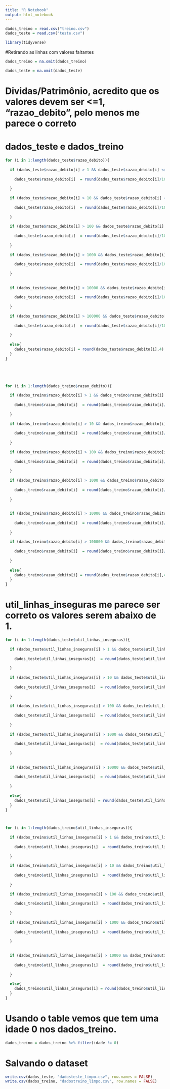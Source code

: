 ---
title: "R Notebook"
output: html_notebook
---


```{r}
dados_treino = read.csv("treino.csv")
dados_teste = read.csv("teste.csv")
```

```{r, message=F, warning=F}
library(tidyverse)
```

#Retirando as linhas com valores faltantes
```{r}
dados_treino = na.omit(dados_treino)

dados_teste = na.omit(dados_teste)

```

# Dividas/Patrimônio, acredito que os valores devem ser <=1, "razao_debito", pelo menos me parece o correto 
# dados_teste e dados_treino

```{r}

for (i in 1:length(dados_teste$razao_debito)){
  
  if (dados_teste$razao_debito[i] > 1 && dados_teste$razao_debito[i] <= 10){
    
    dados_teste$razao_debito[i]  = round(dados_teste$razao_debito[i]/10,4)
    
  }
  
  if (dados_teste$razao_debito[i] > 10 && dados_teste$razao_debito[i] <= 100){
    
    dados_teste$razao_debito[i]  = round(dados_teste$razao_debito[i]/100,4)
    
  }  
  
  if (dados_teste$razao_debito[i] > 100 && dados_teste$razao_debito[i] <= 1000){
    
    dados_teste$razao_debito[i]  = round(dados_teste$razao_debito[i]/1000,4)
    
  }  
  
  if (dados_teste$razao_debito[i] > 1000 && dados_teste$razao_debito[i] <= 10000){
    
    dados_teste$razao_debito[i]  = round(dados_teste$razao_debito[i]/10000,4)
    
  }    
  
  
  if (dados_teste$razao_debito[i] > 10000 && dados_teste$razao_debito[i] <= 100000){
    
    dados_teste$razao_debito[i]  = round(dados_teste$razao_debito[i]/100000,4)
    
  }    
    
  if (dados_teste$razao_debito[i] > 100000 && dados_teste$razao_debito[i] <= 1000000){
    
    dados_teste$razao_debito[i]  = round(dados_teste$razao_debito[i]/1000000,4)
    
  }    
     
  else{
    dados_teste$razao_debito[i] = round(dados_teste$razao_debito[i],4) 
  }
}
  




for (i in 1:length(dados_treino$razao_debito)){
  
  if (dados_treino$razao_debito[i] > 1 && dados_treino$razao_debito[i] <= 10){
    
    dados_treino$razao_debito[i]  = round(dados_treino$razao_debito[i]/10,4)
    
  }
  
  if (dados_treino$razao_debito[i] > 10 && dados_treino$razao_debito[i] <= 100){
    
    dados_treino$razao_debito[i]  = round(dados_treino$razao_debito[i]/100,4)
    
  }  
  
  if (dados_treino$razao_debito[i] > 100 && dados_treino$razao_debito[i] <= 1000){
    
    dados_treino$razao_debito[i]  = round(dados_treino$razao_debito[i]/1000,4)
    
  }  
  
  if (dados_treino$razao_debito[i] > 1000 && dados_treino$razao_debito[i] <= 10000){
    
    dados_treino$razao_debito[i]  = round(dados_treino$razao_debito[i]/10000,4)
    
  }    
  
  
  if (dados_treino$razao_debito[i] > 10000 && dados_treino$razao_debito[i] <= 100000){
    
    dados_treino$razao_debito[i]  = round(dados_treino$razao_debito[i]/100000,4)
    
  }    
    
  if (dados_treino$razao_debito[i] > 100000 && dados_treino$razao_debito[i] <= 1000000){
    
    dados_treino$razao_debito[i]  = round(dados_treino$razao_debito[i]/1000000,4)
    
  }    
     
  else{
    dados_treino$razao_debito[i] = round(dados_treino$razao_debito[i],4) 
  }
}

```

# util_linhas_inseguras me parece ser correto os  valores serem abaixo de 1. 

```{r}
for (i in 1:length(dados_teste$util_linhas_inseguras)){
  
  if (dados_teste$util_linhas_inseguras[i] > 1 && dados_teste$util_linhas_inseguras[i] <= 10){
    
    dados_teste$util_linhas_inseguras[i]  = round(dados_teste$util_linhas_inseguras[i]/10,4)
    
  }
  
  if (dados_teste$util_linhas_inseguras[i] > 10 && dados_teste$util_linhas_inseguras[i] <= 100){
    
    dados_teste$util_linhas_inseguras[i]  = round(dados_teste$util_linhas_inseguras[i]/100,4)
    
  }  
  
  if (dados_teste$util_linhas_inseguras[i] > 100 && dados_teste$util_linhas_inseguras[i] <= 1000){
    
    dados_teste$util_linhas_inseguras[i]  = round(dados_teste$util_linhas_inseguras[i]/1000,4)
    
  }  
  
  if (dados_teste$util_linhas_inseguras[i] > 1000 && dados_teste$util_linhas_inseguras[i] <= 10000){
    
    dados_teste$util_linhas_inseguras[i]  = round(dados_teste$util_linhas_inseguras[i]/10000,4)
    
  }    
  
  
  if (dados_teste$util_linhas_inseguras[i] > 10000 && dados_teste$util_linhas_inseguras[i] <= 100000){
    
    dados_teste$util_linhas_inseguras[i]  = round(dados_teste$util_linhas_inseguras[i]/100000,4)
    
  }    
  
  else{
    dados_teste$util_linhas_inseguras[i] = round(dados_teste$util_linhas_inseguras[i],4) 
  }
}



for (i in 1:length(dados_treino$util_linhas_inseguras)){
  
  if (dados_treino$util_linhas_inseguras[i] > 1 && dados_treino$util_linhas_inseguras[i] <= 10){
    
    dados_treino$util_linhas_inseguras[i]  = round(dados_treino$util_linhas_inseguras[i]/10,4)
    
  }
  
  if (dados_treino$util_linhas_inseguras[i] > 10 && dados_treino$util_linhas_inseguras[i] <= 100){
    
    dados_treino$util_linhas_inseguras[i]  = round(dados_treino$util_linhas_inseguras[i]/100,4)
    
  }  
  
  if (dados_treino$util_linhas_inseguras[i] > 100 && dados_treino$util_linhas_inseguras[i] <= 1000){
    
    dados_treino$util_linhas_inseguras[i]  = round(dados_treino$util_linhas_inseguras[i]/1000,4)
    
  }  
  
  if (dados_treino$util_linhas_inseguras[i] > 1000 && dados_treino$util_linhas_inseguras[i] <= 10000){
    
    dados_treino$util_linhas_inseguras[i]  = round(dados_treino$util_linhas_inseguras[i]/10000,4)
    
  }    
  
  
  if (dados_treino$util_linhas_inseguras[i] > 10000 && dados_treino$util_linhas_inseguras[i] <= 100000){
    
    dados_treino$util_linhas_inseguras[i]  = round(dados_treino$util_linhas_inseguras[i]/100000,4)
    
  }    
  
  else{
    dados_treino$util_linhas_inseguras[i] = round(dados_treino$util_linhas_inseguras[i],4)
  }
}

```

# Usando o table vemos que tem uma idade 0 nos dados_treino. 
```{r}

dados_treino = dados_treino %>% filter(idade != 0)

```

# Salvando o dataset
```{r}
write.csv(dados_teste, "dadosteste_limpo.csv", row.names = FALSE)
write.csv(dados_treino, "dadostreino_limpo.csv", row.names = FALSE)

```




